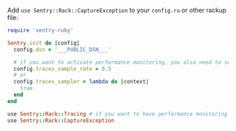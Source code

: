 Add `use Sentry::Rack::CaptureException` to your `config.ru` or other rackup file:

```ruby {filename:config.ru}
require 'sentry-ruby'

Sentry.init do |config|
  config.dsn = '___PUBLIC_DSN___'

  # if you want to activate performance monitoring, you also need to set one of these options:
  config.traces_sample_rate = 0.5
  # or
  config.traces_sampler = lambda do |context|
    true
  end
end

use Sentry::Rack::Tracing # if you want to have performance monitoring
use Sentry::Rack::CaptureException
```
